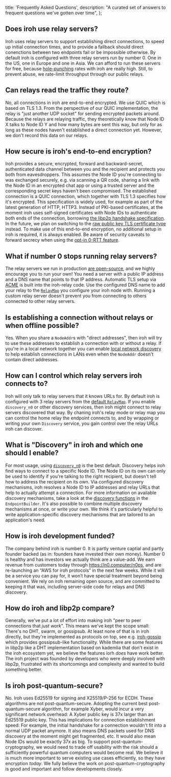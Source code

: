   title: 'Frequently Asked Questions',
  description:
    "A curated set of answers to frequent questions we've gotten over time",
};


## Does iroh use relay servers?

Iroh uses relay servers to support establishing direct connections, to speed up initial connection times, and to provide a fallback should direct conenctions between two endpoints fail or be impossible otherwise.
By default iroh is configured with three relay servers run by number 0.
One in the US, one in Europe and one in Asia.
We can afford to run these servers for free, because [hole-punching](https://en.wikipedia.org/wiki/Hole_punching_(networking)) rates with iroh are really high.
Still, to prevent abuse, we rate-limit throughput through our public relays.


## Can relays read the traffic they route?

No, all connections in iroh are end-to-end encrypted.
We use QUIC which is based on TLS 1.3.
From the perspective of our QUIC implementation, the relay is "just another UDP socket" for sending encrypted packets around.
Because the relays are relaying traffic, they theoretically know that Node ID X talks to Node ID Y and how many bytes are sent this way, but only for as long as these nodes haven't established a direct connection yet.
However, we don't record this data on our relays.


## How secure is iroh's end-to-end encryption?

Iroh provides a secure, encrypted, forward and backward-secret, authenticated data channel between you and the recipient and protects you both from eavesdroppers.
This assumes the Node ID you're connecting to was exchanged securely, e.g. via scanning a QR code, sharing a link with the Node ID in an encrypted chat app or using a trusted server and the corresponding secret keys haven't been compromised.
The established connection is a QUIC connection, which together with TLS 1.3 specifies how it's encrypted.
This specification is widely used, for example as part of the latest generation of HTTP, HTTP3.
Instead of PKI-based certificates, at the moment iroh uses self-signed certificates with Node IDs to authenticate both ends of the connection, borrowing [the libp2p handshake specification](https://github.com/libp2p/specs/blob/master/tls/tls.md).
In the future, we plan on switching to the [raw public key TLS certificate type](https://datatracker.ietf.org/doc/html/rfc7250) instead.
To make use of this end-to-end encryption, no additional setup in iroh is required, it is always enabled.
Be aware of security caveats to forward secrecy when using the [opt-in 0-RTT feature](https://docs.rs/iroh/latest/iroh/endpoint/struct.Connecting.html#method.into_0rtt).


## What if number 0 stops running relay servers?

The relay servers we run in production [are open-source](https://github.com/n0-computer/iroh/tree/main/iroh-relay), and we highly encourage you to run your own!
You need a server with a public IP address and a DNS name that points to that IP address.
Automatic TLS setup via [ACME](https://en.wikipedia.org/wiki/Automatic_Certificate_Management_Environment) is built into the iroh-relay code.
Use the configured DNS name to add your relay to the [`RelayMap`](https://docs.rs/iroh/latest/iroh/endpoint/struct.Builder.html#method.relay_mode) you configure your iroh node with.
Running a custom relay server doesn't prevent you from connecting to others connected to other relay servers.


## Is establishing a connection without relays or when offline possible?

Yes.
When you share a `NodeAddr`s with "direct addresses", then iroh will try to use these addresses to establish a connection with or without a relay.
If you're in a local network together you can enable [local network discovery](https://docs.rs/iroh/latest/iroh/endpoint/struct.Builder.html#method.discovery_local_network) to help establish connections in LANs even when the `NodeAddr` doesn't contain direct addresses.


## How can I control which relay servers iroh connects to?

Iroh will only talk to relay servers that it knows URLs for.
By default iroh is configured with 3 relay servers from the [default `RelayMap`](https://docs.rs/iroh/latest/iroh/defaults/prod/index.html).
If you enable `discovery_n0` or other discovery services, then iroh might connect to relay servers discovered that way.
By chaning iroh's relay mode or relay map you can control the home relay the endpoint connects to, and by wrapping or writing your own `Discovery` service, you gain control over the relay URLs iroh can discover.


## What is "Discovery" in iroh and which one should I enable?

For most usage, using [`discovery_n0`](https://docs.rs/iroh/latest/iroh/endpoint/struct.Builder.html#method.discovery_n0) is the best default.
Discovery helps iroh find ways to connect to a specific Node ID.
The Node ID on its own can only be used to identify if you're talking to the right recipient, but doesn't tell how to address the recipient on its own.
Via configured discovery mechanisms, iroh resolves a Node ID to IP addresses and relay URLs that help to actually attempt a connection.
For more information on available discovery mechanisms, take a look at the [discovery functions](https://docs.rs/iroh/latest/iroh/endpoint/struct.Builder.html#method.discovery_n0) in the `EndpointBuilder`.
It's also possible to combine multiple discovery mechanisms at once, or write your own.
We think it's particularly helpful to write application-specific discovery mechanisms that are tailored to an application's need.


## How is iroh development funded?

The company behind iroh is number 0.
It is partly venture captial and partly founder backed (as in: founders have invested their own money).
Number 0 is healthy and has investors we actually think are a value-add.
We earn revenue from customers today through https://n0.computer/n0ps, and are re-launching an “AWS for iroh  protocols” in the next few weeks.
While it will be a service you can pay for, it won’t have special treatment beyond being convenient.
We rely on iroh remaining open source, and are committed to keeping it that was, including server-side code for relays and DNS discovery.


## How do iroh and libp2p compare?

Generally, we've put a lot of effort into making iroh "peer to peer connections that *just work*".
This means we've kept the scope small: There's no DHT, swarm, or gossipsub.
At least none of that is in iroh directly, but they're implemented as protocols on top, see e.g. [iroh-gossip](https://github.com/n0-computer/iroh-gossip/) which provides gossipsub-like functionality.
While there are some features in libp2p like a DHT implementation based on kademlia that don't exist in the iroh ecosystem yet, we believe the features iorh *does* have work better.
The iroh project was founded by developers who were deeply involved with libp2p, frustrated with its shortcomings and complexity and wanted to build something better.


## Is iroh post-quantum-secure?

No.
Iroh uses Ed25519 for signing and X25519/P-256 for ECDH.
These algorithms are not post-quantum-secure.
Adopting the current best post-quantum-secure algorithm, for example Xyber, would incur a very significant network overhead:
A Xyber public key is 37x larger than an Ed25519 public key.
This has implications for connection establishment speed:
For example, the initial handshake for a connection wouldn't fit into a normal UDP packet anymore.
It also means DNS packets used for DNS discovery at the moment might get fragmented, etc.
It would also mean Node IDs would be exactly 37x as big.
To support post-quantum-cryptography, we would need to trade off usability with the risk should a sufficiently powerful quantum computers would become real.
We believe it is much more important to serve existing use cases efficiently, so they have encryption *today*.
We fully believe the work on post-quantum-cryptography is good and important and follow developments closely.
